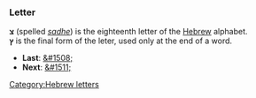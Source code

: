===Letter===
'''&#1510;''' (spelled ''[[sadhe]]'') is the eighteenth letter of the [[Hebrew]] alphabet.<br>
'''&#1509;''' is the final form of the leter, used only at the end of a word.

* '''Last''': [[&#1508;]]
* '''Next''': [[&#1511;]]

[[Category:Hebrew letters]]